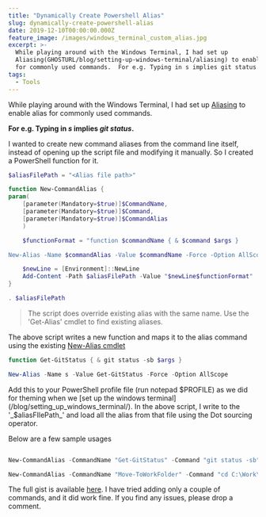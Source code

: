 ```yaml
---
title: "Dynamically Create Powershell Alias"
slug: dynamically-create-powershell-alias
date: 2019-12-10T00:00:00.000Z
feature_image: /images/windows_terminal_custom_alias.jpg
excerpt: >-
  While playing around with the Windows Terminal, I had set up
  Aliasing(GHOSTURL/blog/setting-up-windows-terminal/aliasing) to enable alias
  for commonly used commands.  For e.g. Typing in s implies git status.  I...
tags:
  - Tools
---
```

While playing around with the Windows Terminal, I had set up [Aliasing](/blog/setting-up-windows-terminal/#aliasing) to enable alias for commonly used commands.

**For e.g. Typing in _s_ implies _git status_.**

I wanted to create new command aliases from the command line itself, instead of opening up the script file and modifying it manually. So I created a PowerShell function for it.

```powershell
$aliasFilePath = "<Alias file path>"

function New-CommandAlias {
param(
    [parameter(Mandatory=$true)]$CommandName,
    [parameter(Mandatory=$true)]$Command,
    [parameter(Mandatory=$true)]$CommandAlias
    )

    $functionFormat = "function $commandName { & $command $args }

New-Alias -Name $commandAlias -Value $commandName -Force -Option AllScope"

    $newLine = [Environment]::NewLine
    Add-Content -Path $aliasFilePath -Value "$newLine$functionFormat"
}

. $aliasFilePath

```

> The script does override existing alias with the same name. Use the 'Get-Alias' cmdlet to find existing aliases.

The above script writes a new function and maps it to the alias command using the existing [New-Alias cmdlet](https://docs.microsoft.com/en-us/powershell/module/microsoft.powershell.utility/new-alias?view=powershell-6)

```powershell
function Get-GitStatus { & git status -sb $args }

New-Alias -Name s -Value Get-GitStatus -Force -Option AllScope

```

Add this to your PowerShell profile file (run notepad $PROFILE) as we did for theming when we [set up the windows terminal](/blog/setting_up_windows_terminal/). In the above script, I write to the '_$aliasFIlePath_' and load all the alias from that file using the Dot sourcing operator.

Below are a few sample usages

```powershell

New-CommandAlias -CommandName "Get-GitStatus" -Command "git status -sb" -CommandAlias "s"

New-CommandAlias -CommandName "Move-ToWorkFolder" -Command "cd C:\Work\" -CommandAlias "mwf"

```

The full gist is available [here](https://gist.github.com/rahulpnath/0007a3bdd7da2efc7024bd92c002cf17#file-dynamicpowershellalias-ps1). I have tried adding only a couple of commands, and it did work fine. If you find any issues, please drop a comment.
